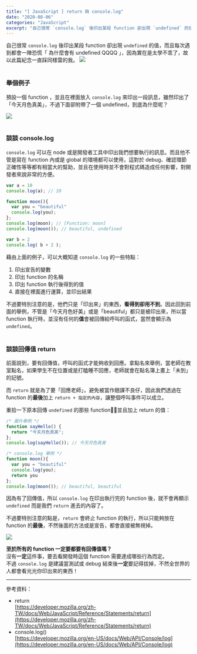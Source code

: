 ```yaml
---
title: "[ JavaScript ] return 與 console.log"
date: "2020-08-06"
categories: "JavaScript"
excerpt: "自己很常 `console.log` 後印出某段 function 卻出現 `undefined` 的值，而且每次遇到都會一陣恐慌「 為什麼會有 undefined QQQQ 」，因為實在是太學不乖了，故以此篇紀念一直踩同樣雷的我。"
---
```


自己很常 `console.log` 後印出某段 function 卻出現 `undefined` 的值，而且每次遇到都會一陣恐慌「 為什麼會有 undefined QQQQ 」，因為實在是太學不乖了，故以此篇紀念一直踩同樣雷的我。
![](https://i.imgur.com/Y3lKcwQ.png)
<br/>
<br/>

### 舉個例子

預設一個 function ，並且在裡面放入 `console.log` 來印出一段訊息，雖然印出了「今天月色真美」，不過下面卻附帶了一個 undefined，到底為什麼呢？


![](https://i.imgur.com/vhsas78.png)
<br/>
<br/>

### 談談 console.log
`console.log` 可以在 node 或是開發者工具中印出我們想要執行的訊息。而且他不管是寫在 function 內或是 global 的環境都可以使用，這對於 debug、確認環節正確性等等都有相當大的幫助，並且在使用時並不會對程式碼造成任何影響，對開發者來說非常的方便。

```javascript
var a = 10
console.log(a); // 10

function moon(){
  var you = "beautiful"
  console.log(you);
};
console.log(moon); // [Function: moon]
console.log(moon()); // beautiful, undefined

var b = 2
console.log( b + 2 );
```
藉由上面的例子，可以大概知道 `console.log` 的一些特點：
1. 印出宣告的變數
2. 印出 function 的名稱
3. 印出 function 執行後得到的值
4. 直接在裡面進行運算，並印出結果

不過要特別注意的是，他們只是「印出來」的東西，**看得到卻用不到**。因此回到前面的舉例，不管是「今天月色好美」或是「beautiful」都只是被印出來，所以當 function 執行時，並沒有任何的**值**會被回傳給呼叫的函式，當然會顯示為 `undefined`。
<br/>
<br/>

### 談談回傳值 return
前面說到，要有回傳值，呼叫的函式才能夠收到回應。拿點名來舉例，當老師在教室點名，如果學生不在位置或是打瞌睡不回應，老師就會在點名簿上畫上「未到」的記號。

而 `return` 就是為了要「回應老師」，避免被當作翹課不良仔，因此我們透過在 function 的**最後**加上 `return + 指定的內容`，讓整個呼叫事件可以成立。

重拾一下原本回傳 `undefined` 的那些 function，並且加上 return 的值：
```javascript
/* 圖片舉例 */
function sayHello() {
  return "今天月色真美";
};
console.log(sayHello()); // 今天月色真美

/* console.log 舉例 */
function moon(){
  var you = "beautiful"
  console.log(you);
  return you
};
console.log(moon()); // beautiful, beautiful
```
因為有了回傳值，所以 `console.log` 在印出執行完的 function 後，就不會再顯示 `undefined` 而是我們 `return` 進去的內容了。

不過要特別注意的點是，`return` 會終止 function 的執行，所以只能夠放在 function 的**最後**，不然後面的方法或是宣告，都會直接被無視掉。

![](https://i.imgur.com/v6sUJSX.png)

**至於所有的 function 一定要都要有回傳值嗎？**<br/>
沒有**一定**這件事，要去看開發時這個 function 需要達成哪些行為而定。<br/>
不過 `console.log` 是建議當測試或 debug 結束後**一定**要記得拔掉，不然全世界的人都會看光光你印出來的東西！

---

參考資料：
- return<br/>
[https://developer.mozilla.org/zh-TW/docs/Web/JavaScript/Reference/Statements/return](https://developer.mozilla.org/zh-TW/docs/Web/JavaScript/Reference/Statements/return)
- console.log()<br/>
[https://developer.mozilla.org/en-US/docs/Web/API/Console/log](https://developer.mozilla.org/en-US/docs/Web/API/Console/log)